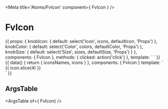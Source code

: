 

<Meta title='Atoms/FvIcon' component={ FvIcon } />

# FvIcon

<Canvas>
<Story name='Common'>{{
  props: {
    knobIcon: {
      default: select('Icon', icons, defaultIcon, 'Props')
    },
    knobColor: {
      default: select('Color', colors, defaultColor, 'Props')
    },
    knobSize: {
      default: select('Size', sizes, defaultSize, 'Props')
    }
  },
  components: { FvIcon },
  methods: {
    clicked: action('click')
  },
  template: `<FvIcon
    :icon="knobIcon"
    :color="knobColor"
    :size="knobSize"
    @icon:clicked="clicked"
  >
  </FvIcon>`
}}</Story>
</Canvas>
<Canvas>
<Story name='Available icons'> {{
  data() {
    return {
      iconsNames,
      icons
    }
  },
  components: { FvIcon }
  template: `<div :style="{display: 'flex', flexWrap: 'wrap'}">
    <div
        v-for="icon in icons"
        :key="icon"
        :style="{display: 'flex', flexDirection: 'column', alignItems: 'center', margin: '.5rem',flex: '0 0 50px', height: '120px', font: '300 12px Raleway'}"
    >
      <FvIcon :icons="icon" :style="{margin: '0 0 8px 0'}"/>
    </div>
    <div>
      <span :style="{textOverflow: 'ellipsis', whiteSpace: 'nowrap',overflow: 'hidden', width: '70px', textAlign: 'center'}">{{ icon.slice(4) }}</span>
    </div>
 </div>`
}}</Story>
</Canvas>

## ArgsTable

<ArgsTable of={ FvIcon} />
